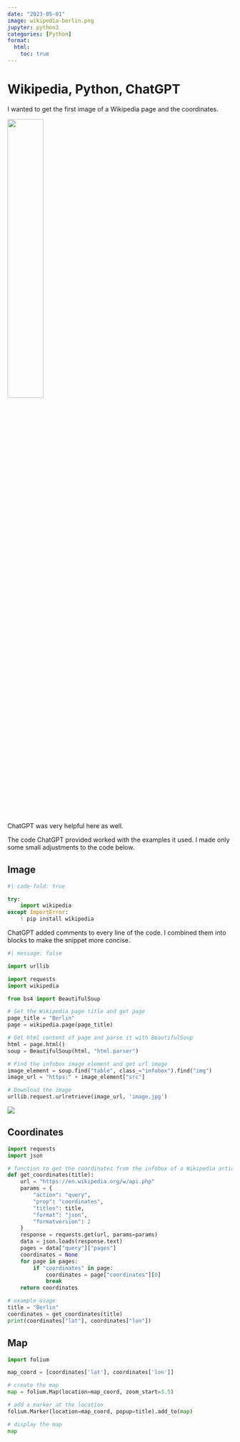 ```yaml
---
date: "2023-05-01"
image: wikipedia-berlin.png
jupyter: python3
categories: [Python]
format:
  html:
    toc: true
---
```


# Wikipedia, Python, ChatGPT

I wanted to get the first image of a Wikipedia page and the coordinates.

![](wikipedia-berlin.png){width=40% fig-align="left"}

ChatGPT was very helpful here as well.

The code ChatGPT provided worked with the examples it used. I made only some small adjustments to the code below.


## Image

```python
#| code-fold: true

try:
    import wikipedia
except ImportError:
    ! pip install wikipedia
```

ChatGPT added comments to every line of the code. I combined them into blocks to make the snippet more concise.


```python
#| message: false

import urllib

import requests
import wikipedia

from bs4 import BeautifulSoup

# Set the Wikipedia page title and get page
page_title = "Berlin"
page = wikipedia.page(page_title)

# Get html content of page and parse it with BeautifulSoup
html = page.html()
soup = BeautifulSoup(html, "html.parser")

# Find the infobox image element and get url image
image_element = soup.find("table", class_="infobox").find("img")
image_url = "https:" + image_element["src"]

# Download the image
urllib.request.urlretrieve(image_url, 'image.jpg')
```

![](image.jpg)


## Coordinates

```python
import requests
import json

# function to get the coordinates from the infobox of a Wikipedia article
def get_coordinates(title):
    url = "https://en.wikipedia.org/w/api.php"
    params = {
        "action": "query",
        "prop": "coordinates",
        "titles": title,
        "format": "json",
        "formatversion": 2
    }
    response = requests.get(url, params=params)
    data = json.loads(response.text)
    pages = data["query"]["pages"]
    coordinates = None
    for page in pages:
        if "coordinates" in page:
            coordinates = page["coordinates"][0]
            break
    return coordinates

# example usage
title = "Berlin"
coordinates = get_coordinates(title)
print(coordinates["lat"], coordinates["lon"])
```

## Map

```python
import folium

map_coord = [coordinates['lat'], coordinates['lon']]

# create the map
map = folium.Map(location=map_coord, zoom_start=3.5)

# add a marker at the location
folium.Marker(location=map_coord, popup=title).add_to(map)

# display the map
map
```